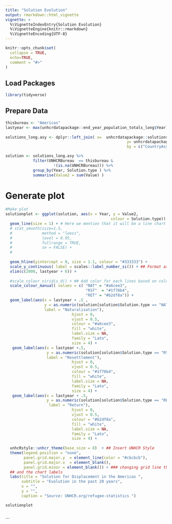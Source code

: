 ```yaml
---
title: "Solution Evolution"
output: rmarkdown::html_vignette
vignette: >
  %\VignetteIndexEntry{Solution Evolution}
  %\VignetteEngine{knitr::rmarkdown}
  %\VignetteEncoding{UTF-8}
---
```


```r
knitr::opts_chunk$set(
  collapse = TRUE,
  echo=TRUE,
  comment = "#>"
)
```


## Load Packages

```r
library(tidyverse)
```

## Prepare Data

```r
thisbureau <- "Americas"
lastyear <- max(unhcrdatapackage::end_year_population_totals_long$Year)
 
solutions_long.asy <- dplyr::left_join( x=  unhcrdatapackage::solutions_long, 
                                                     y= unhcrdatapackage::reference, 
                                                     by = c("CountryAsylumCode" = "iso_3"))

solution <- solutions_long.asy %>%
            filter(UNHCRBureau  == thisbureau &
                     !(is.na(UNHCRBureau))) %>%
            group_by(Year, Solution.type ) %>%
            summarise(Value2 = sum(Value) ) 

```

# Generate plot

```r

#Make plot
solutionplot <- ggplot(solution, aes(x = Year, y = Value2, 
                                              colour = Solution.type)) + # Adding reference to color
  geom_line(size = 1) + # Here we mention that it will be a line chart
  # stat_smooth(size=1.5, 
  #             method = "loess", 
  #             level = 0.95, 
  #             fullrange = TRUE, 
  #             se = FALSE) + 
  # 
  
  geom_hline(yintercept = 0, size = 1.1, colour = "#333333") +
  scale_y_continuous( label = scales::label_number_si()) + ## Format axis number
  xlim(c(2000, lastyear + 6)) +
  
  #scale_colour_viridis_d() + ## Add color for each lines based on color-blind friendly palette
  scale_colour_manual( values = c( "NAT" = "#a6cee3",
                                   "RST"  = "#1f78b4",
                                   "RET" = "#b2df8a")) +
  geom_label(aes(x = lastyear + .5 ,
                 y = as.numeric(solution[solution$Solution.type == "NAT" & solution$Year == lastyear , c("Value2")]) ,
                 label = "Naturalisation"),
                             hjust = 0,
                             vjust = 0.5,
                             colour = "#a6cee3",
                             fill = "white",
                             label.size = NA,
                             family = "Lato",
                             size = 4) +
   geom_label(aes(x = lastyear +.5,
                  y = as.numeric(solution[solution$Solution.type == "RST" & solution$Year == lastyear , c("Value2")] + 10000),
                  label = "Resettlement"),
                             hjust = 0,
                             vjust = 0.5,
                             colour = "#1f78b4",
                             fill = "white",
                             label.size = NA,
                             family = "Lato",
                             size = 4) +
   geom_label(aes(x = lastyear + .5,
                  y = as.numeric(solution[solution$Solution.type == "RET" & solution$Year == lastyear , c("Value2")] - 10000),
                   label = "Return"),
                             hjust = 0,
                             vjust = 0.5,
                             colour = "#b2df8a",
                             fill = "white",
                             label.size = NA,
                             family = "Lato",
                             size = 4) +
  
  unhcRstyle::unhcr_theme(base_size = 8)  + ## Insert UNHCR Style
  theme(legend.position = "none",
        panel.grid.major.y  = element_line(color = "#cbcbcb"), 
        panel.grid.major.x  = element_blank(), 
        panel.grid.minor = element_blank()) + ### changing grid line that should appear
  ## and the chart labels
  labs(title = "Solution for Displacement in the Americas ",
       subtitle = "Evolution in the past 20 years",
       x = "",
       y = "",
       caption = "Source: UNHCR.org/refugee-statistics ")

solutionplot
 

```

  
```